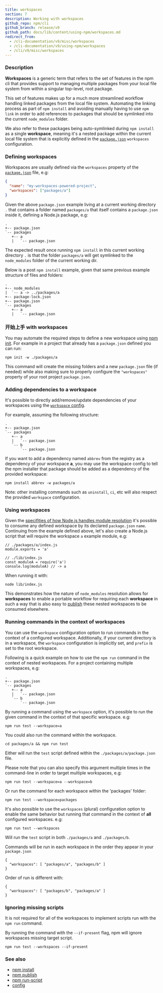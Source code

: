 ```yaml
---
title: workspaces
section: 7
description: Working with workspaces
github_repo: npm/cli
github_branch: release/v9
github_path: docs/lib/content/using-npm/workspaces.md
redirect_from:
  - /cli-documentation/v9/misc/workspaces
  - /cli-documentation/v9/using-npm/workspaces
  - /cli/v9/misc/workspaces
---
```


### Description

**Workspaces** is a generic term that refers to the set of features in the npm cli that provides support to managing multiple packages from your local file system from within a singular top-level, root package.

This set of features makes up for a much more streamlined workflow handling linked packages from the local file system. Automating the linking process as part of `npm install` and avoiding manually having to use `npm link` in order to add references to packages that should be symlinked into the current `node_modules` folder.

We also refer to these packages being auto-symlinked during `npm install` as a single **workspace**, meaning it's a nested package within the current local file system that is explicitly defined in the [`package.json`](/cli/v9/configuring-npm/package-json#workspaces) `workspaces` configuration.

### Defining workspaces

Workspaces are usually defined via the `workspaces` property of the [`package.json`](/cli/v9/configuring-npm/package-json#workspaces) file, e.g:

```json
{
  "name": "my-workspaces-powered-project",
  "workspaces": ["packages/a"]
}
```

Given the above `package.json` example living at a current working directory `.` that contains a folder named `packages/a` that itself contains a `package.json` inside it, defining a Node.js package, e.g:

```
.
+-- package.json
`-- packages
   +-- a
   |   `-- package.json
```

The expected result once running `npm install` in this current working directory `.` is that the folder `packages/a` will get symlinked to the `node_modules` folder of the current working dir.

Below is a post `npm install` example, given that same previous example structure of files and folders:

```
.
+-- node_modules
|  `-- a -> ../packages/a
+-- package-lock.json
+-- package.json
`-- packages
   +-- a
   |   `-- package.json
```

### 开始上手 with workspaces

You may automate the required steps to define a new workspace using [npm init](/cli/v9/commands/npm-init). For example in a project that already has a `package.json` defined you can run:

```
npm init -w ./packages/a
```

This command will create the missing folders and a new `package.json` file (if needed) while also making sure to properly configure the `"workspaces"` property of your root project `package.json`.

### Adding dependencies to a workspace

It's possible to directly add/remove/update dependencies of your workspaces using the [`workspace` config](/cli/v9/using-npm/config#workspace).

For example, assuming the following structure:

```
.
+-- package.json
`-- packages
   +-- a
   |   `-- package.json
   `-- b
       `-- package.json
```

If you want to add a dependency named `abbrev` from the registry as a dependency of your workspace **a**, you may use the workspace config to tell the npm installer that package should be added as a dependency of the provided workspace:

```
npm install abbrev -w packages/a
```

Note: other installing commands such as `uninstall`, `ci`, etc will also respect the provided `workspace` configuration.

### Using workspaces

Given the [specifities of how Node.js handles module resolution](https://nodejs.org/dist/latest-v14.x/docs/api/modules.html#modules_all_together) it's possible to consume any defined workspace by its declared `package.json` `name`. Continuing from the example defined above, let's also create a Node.js script that will require the workspace `a` example module, e.g:

```
// ./packages/a/index.js
module.exports = 'a'

// ./lib/index.js
const moduleA = require('a')
console.log(moduleA) // -> a
```

When running it with:

`node lib/index.js`

This demonstrates how the nature of `node_modules` resolution allows for **workspaces** to enable a portable workflow for requiring each **workspace** in such a way that is also easy to [publish](/cli/v9/commands/npm-publish) these nested workspaces to be consumed elsewhere.

### Running commands in the context of workspaces

You can use the `workspace` configuration option to run commands in the context of a configured workspace. Additionally, if your current directory is in a workspace, the `workspace` configuration is implicitly set, and `prefix` is set to the root workspace.

Following is a quick example on how to use the `npm run` command in the context of nested workspaces. For a project containing multiple workspaces, e.g:

```
.
+-- package.json
`-- packages
   +-- a
   |   `-- package.json
   `-- b
       `-- package.json
```

By running a command using the `workspace` option, it's possible to run the given command in the context of that specific workspace. e.g:

```
npm run test --workspace=a
```

You could also run the command within the workspace.

```
cd packages/a && npm run test
```

Either will run the `test` script defined within the `./packages/a/package.json` file.

Please note that you can also specify this argument multiple times in the command-line in order to target multiple workspaces, e.g:

```
npm run test --workspace=a --workspace=b
```

Or run the command for each workspace within the 'packages' folder:

```
npm run test --workspace=packages
```

It's also possible to use the `workspaces` (plural) configuration option to enable the same behavior but running that command in the context of **all** configured workspaces. e.g:

```
npm run test --workspaces
```

Will run the `test` script in both `./packages/a` and `./packages/b`.

Commands will be run in each workspace in the order they appear in your `package.json`

```
{
  "workspaces": [ "packages/a", "packages/b" ]
}
```

Order of run is different with:

```
{
  "workspaces": [ "packages/b", "packages/a" ]
}
```

### Ignoring missing scripts

It is not required for all of the workspaces to implement scripts run with the `npm run` command.

By running the command with the `--if-present` flag, npm will ignore workspaces missing target script.

```
npm run test --workspaces --if-present
```

### See also

- [npm install](/cli/v9/commands/npm-install)
- [npm publish](/cli/v9/commands/npm-publish)
- [npm run-script](/cli/v9/commands/npm-run-script)
- [config](/cli/v9/using-npm/config)

